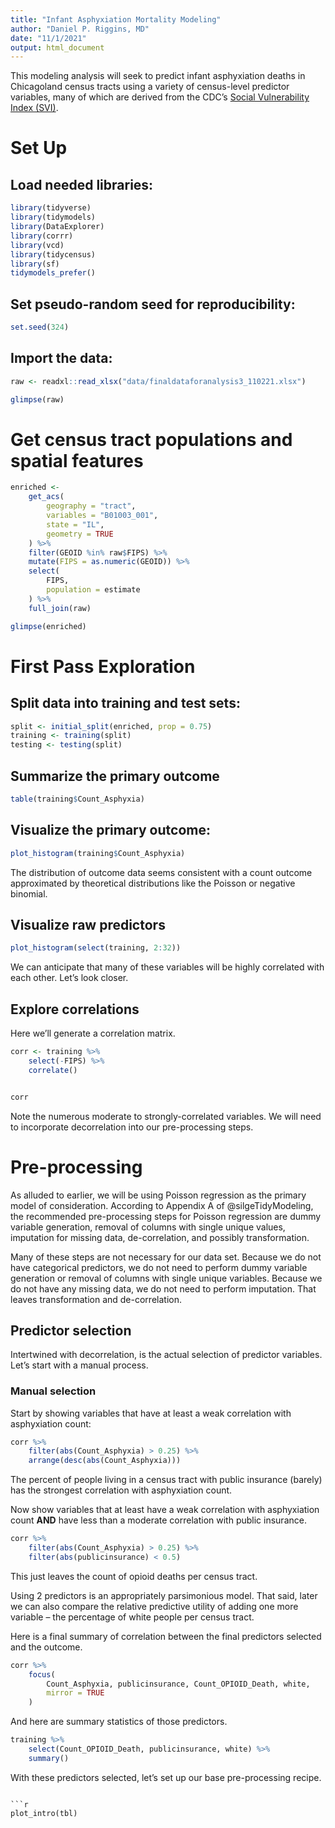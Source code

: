 ```yaml
---
title: "Infant Asphyxiation Mortality Modeling"
author: "Daniel P. Riggins, MD"
date: "11/1/2021"
output: html_document
---
```


This modeling analysis will seek to predict infant asphyxiation deaths in Chicagoland census tracts using a variety of census-level predictor variables, many of which are derived from the CDC's [Social Vulnerability Index (SVI)](https://seandavi.github.io/sars2pack/reference/cdc_social_vulnerability_index.html).

# Set Up

## Load needed libraries:

```r
library(tidyverse)
library(tidymodels)
library(DataExplorer)
library(corrr)
library(vcd)
library(tidycensus)
library(sf)
tidymodels_prefer()
```

## Set pseudo-random seed for reproducibility:

```r
set.seed(324)
```

## Import the data:

```r
raw <- readxl::read_xlsx("data/finaldataforanalysis3_110221.xlsx")

glimpse(raw)
```

# Get census tract populations and spatial features

```r
enriched <-
    get_acs(
        geography = "tract",
        variables = "B01003_001",
        state = "IL",
        geometry = TRUE
    ) %>%
    filter(GEOID %in% raw$FIPS) %>%
    mutate(FIPS = as.numeric(GEOID)) %>%
    select(
        FIPS,
        population = estimate
    ) %>%
    full_join(raw)

glimpse(enriched)
```

# First Pass Exploration

## Split data into training and test sets:

```r
split <- initial_split(enriched, prop = 0.75)
training <- training(split)
testing <- testing(split)
```


## Summarize the primary outcome

```r
table(training$Count_Asphyxia)
```
## Visualize the primary outcome:

```r
plot_histogram(training$Count_Asphyxia)
```

The distribution of outcome data seems consistent with a count outcome approximated by theoretical distributions like the Poisson or negative binomial.

## Visualize raw predictors

```r
plot_histogram(select(training, 2:32))
```

We can anticipate that many of these variables will be highly correlated with each other. Let's look closer.

## Explore correlations

Here we'll generate a correlation matrix.

```r
corr <- training %>%
    select(-FIPS) %>%
    correlate() 


corr
```

Note the numerous moderate to strongly-correlated variables. We will need to incorporate decorrelation into our pre-processing steps.

# Pre-processing

As alluded to earlier, we will be using Poisson regression as the primary model of consideration. According to Appendix A of @silgeTidyModeling, the recommended pre-processing steps for Poisson regression are dummy variable generation, removal of columns with single unique values, imputation for missing data, de-correlation, and possibly transformation.

Many of these steps are not necessary for our data set. Because we do not have categorical predictors, we do not need to perform dummy variable generation or removal of columns with single unique variables. Because we do not have any missing data, we do not need to perform imputation. That leaves transformation and de-correlation.


## Predictor selection

Intertwined with decorrelation, is the actual selection of predictor variables. Let's start with a manual process.

### Manual selection

Start by showing variables that have at least a weak correlation with asphyxiation count:

```r
corr %>%
    filter(abs(Count_Asphyxia) > 0.25) %>%
    arrange(desc(abs(Count_Asphyxia)))
```

The percent of people living in a census tract with public insurance (barely) has the strongest correlation with asphyxiation count.

Now show variables that at least have a weak correlation with asphyxiation count **AND** have less than a moderate correlation with public insurance.

```r
corr %>%
    filter(abs(Count_Asphyxia) > 0.25) %>%
    filter(abs(publicinsurance) < 0.5)
```

This just leaves the count of opioid deaths per census tract.

Using 2 predictors is an appropriately parsimonious model. That said, later we can also compare the relative predictive utility of adding one more variable -- the percentage of white people per census tract. 

Here is a final summary of correlation between the final predictors selected and the outcome.

```r
corr %>%
    focus(
        Count_Asphyxia, publicinsurance, Count_OPIOID_Death, white,
        mirror = TRUE
    )
```

And here are summary statistics of those predictors.

```r
training %>%
    select(Count_OPIOID_Death, publicinsurance, white) %>%
    summary()

```
With these predictors selected, let's set up our base pre-processing recipe.

```

```r
plot_intro(tbl)
```


